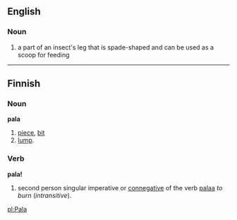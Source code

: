 ==English==
===Noun===
# a part of an insect's leg that is spade-shaped and can be used as a scoop for feeding

----

==Finnish==

===Noun===
'''pala'''

# [[piece]], [[bit]]
# [[lump]].

===Verb===
'''pala!'''

# second person singular imperative or [[connegative]] of the verb [[palaa]] ''to burn'' (''intransitive'').

[[pl:Pala]]